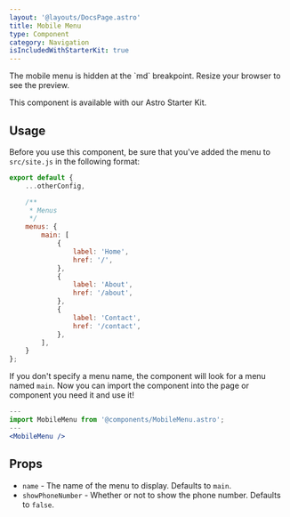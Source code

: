 ```yaml
---
layout: '@layouts/DocsPage.astro'
title: Mobile Menu
type: Component
category: Navigation
isIncludedWithStarterKit: true
---
```



<div class="not-prose">
	<PatternDemo
		title="MobileMenu"
		context="docs"
		component="MobileMenu.astro"
		withContainer
	>
		<MobileMenu />
		<p class="hidden md:block text-sm text-gray-500">The mobile menu is hidden at the `md` breakpoint. Resize your browser to see the preview.</p>
	</PatternDemo>
</div>

This component is available with our Astro Starter Kit.

## Usage

Before you use this component, be sure that you've added the menu to `src/site.js` in the following format:

```js
export default {
	...otherConfig,

	/**
	 * Menus
	 */
	menus: {
		main: [
			{
				label: 'Home',
				href: '/',
			},
			{
				label: 'About',
				href: '/about',
			},
			{
				label: 'Contact',
				href: '/contact',
			},
		],
	}
};
```

If you don't specify a menu name, the component will look for a menu named `main`.
Now you can import the component into the page or component you need it and use it!

```jsx
---
import MobileMenu from '@components/MobileMenu.astro';
---
<MobileMenu />
```

## Props

- `name` - The name of the menu to display. Defaults to `main`.
- `showPhoneNumber` - Whether or not to show the phone number. Defaults to `false`.